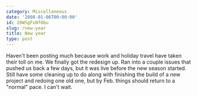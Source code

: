 ```yaml
---
category: Miscellaneous
date: '2008-01-06T00:00:00'
id: 20WSgFxNf8bu
slug: /new-year
title: New year
type: post
---
```


Haven't been posting much because work and holiday travel have
taken their toll on me. We finally got the redesign up. Ran into a
couple issues that pushed us back a few days, but it was live
before the new season started. Still have some cleaning up to do
along with finishing the build of a new project and redoing one old
one, but by Feb. things should return to a "normal" pace. I can't
wait.